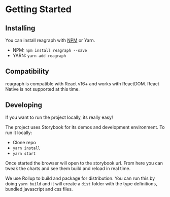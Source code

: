 
<Meta title="Docs/Getting Started/Installing" />

# Getting Started

## Installing

You can install reagraph with [NPM](https://www.npmjs.com/package/reagraph) or Yarn.

- NPM: `npm install reagraph --save`
- YARN: `yarn add reagraph`

## Compatibility

reagraph is compatible with React v16+ and works with ReactDOM. React Native is not supported at this time.

## Developing

If you want to run the project locally, its really easy!

The project uses Storybook for its demos and development
environment. To run it locally:

- Clone repo
- `yarn install`
- `yarn start`

Once started the browser will open to the storybook url.
From here you can tweak the charts and see them build
and reload in real time.

We use Rollup to build and package for distribution.
You can run this by doing `yarn build` and it will
create a `dist` folder with the type definitions, bundled
javascript and css files.
